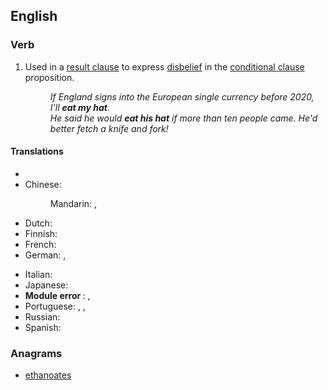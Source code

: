 ==English==

===Verb===
{{head|en|verb|head=[[eat]] [[one's]] [[hat]]}}

# {{context|idiomatic|lang=en}}  Used in a [[result clause]] to express [[disbelief]] in the [[conditional clause]] proposition.
#: ''If England signs into the European single currency before 2020, I'll '''eat my hat'''.''
#: ''He said he would '''eat his hat''' if more than ten people came. He'd better fetch a knife and fork!''

====Translations====
{{trans-top|to express disbelief about a proposition}}
* {{trreq|ar}}
* Chinese:
*: Mandarin: {{t|cmn|字倒過來寫|sc=Hani}}, {{t|cmn|字倒过来写|tr=zì dào guòlái xiě|sc=Hani}}
* Dutch: {{t|nl|zijn hoed opeten}}
* Finnish: {{t|fi|[[syödä]] [[hattu]]nsa}}
* French: {{t+|fr|manger son chapeau}}
* German: {{t|de|ich freß einen Besen, wenn}}, {{t|de|ich will Emil heißen, wenn}}
{{trans-mid}}
* Italian: {{t|it|mangiarsi il cappello}}
* Japanese:{{t|ja|首をやる|tr=kubi o yaru|sc=Jpan}}
* <strong class="error"><span class="scribunto-error" id="mw-scribunto-error-0">Module error<!--Lua error in Module:languages/templates at line 25: The language code 'jp' is not valid.--></span></strong>: {{t|jp|首をやる}}, {{t|jp|首をやる}}
* Portuguese: {{t|pt|comer o chapéu}}, {{t|pt|querer ser mico de circo}}, {{t|pt|dar a mão à palmatória}}
* Russian: {{t|ru|давать голову на отсечение|tr=davát’ golovú na otsečénije}}
* Spanish: {{t|es|que me maten si}}
{{trans-bottom}}

===Anagrams===
* [[ethanoates#English|ethanoates]]